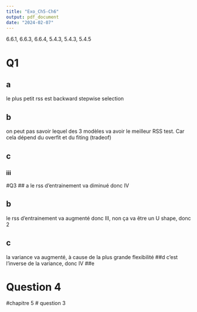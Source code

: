 ```yaml
---
title: "Exo_Ch5-Ch6"
output: pdf_document
date: "2024-02-07"
---
```

6.6.1, 6.6.3, 6.6.4, 5.4.3, 5.4.3, 5.4.5

# Q1

## a

le plus petit rss est backward stepwise selection

## b

on peut pas savoir lequel des 3 modèles va avoir le meilleur RSS test. Car cela dépend du overfit et du fiting (tradeof)

## c
### iii

#Q3
## a
le rss d'entrainement va diminué donc IV

## b
le rss d'entrainement va augmenté donc III, non ça va être
un U shape, donc 2

## c
la variance va augmenté, à cause de la plus grande flexibilité
##d
c'est l'inverse de la variance, donc IV
##e


# Question 4

#chapitre 5
# question 3


